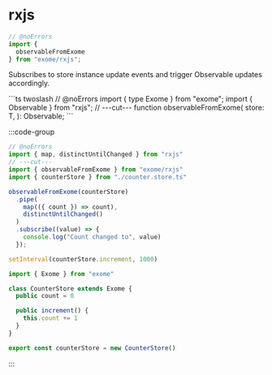 # rxjs

```ts twoslash
// @noErrors
import {
  observableFromExome
} from "exome/rxjs";
```

<div className="api-explore">
<p className="api-explore-comment">
Subscribes to store instance update events and trigger Observable updates accordingly.
</p>
```ts twoslash
// @noErrors
import { type Exome } from "exome";
import { Observable } from "rxjs";
// ---cut---
function observableFromExome<T extends Exome>(
  store: T,
): Observable<T>;
```
</div>

:::code-group

```ts twoslash [example.ts]
// @noErrors
import { map, distinctUntilChanged } from "rxjs"
// ---cut---
import { observableFromExome } from "exome/rxjs"
import { counterStore } from "./counter.store.ts"

observableFromExome(counterStore)
  .pipe(
    map(({ count }) => count),
    distinctUntilChanged()
  )
  .subscribe((value) => {
    console.log("Count changed to", value)
  });

setInterval(counterStore.increment, 1000)
```

```ts twoslash [counter.store.ts] filename="counter.store.ts"
import { Exome } from "exome"

class CounterStore extends Exome {
  public count = 0

  public increment() {
    this.count += 1
  }
}

export const counterStore = new CounterStore()
```

:::
